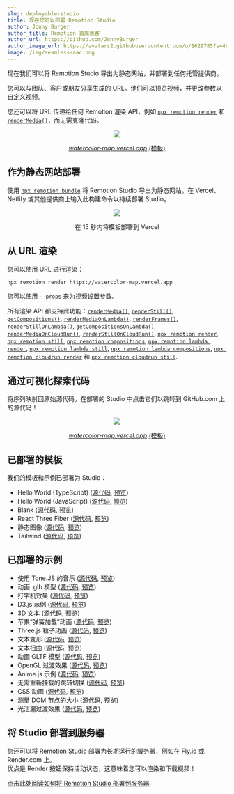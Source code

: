 ```yaml
---
slug: deployable-studio
title: 现在您可以部署 Remotion Studio
author: Jonny Burger
author_title: Remotion 首席黑客
author_url: https://github.com/JonnyBurger
author_image_url: https://avatars2.githubusercontent.com/u/1629785?s=460&u=12eb94da6070d00fc924761ce06e3a428d01b7e9&v=4
image: /img/seamless-aac.png
---
```


现在我们可以将 Remotion Studio 导出为静态网站，并部署到任何托管提供商。

您可以与团队、客户或朋友分享生成的 URL。他们可以预览视频，并更改参数以自定义视频。

您还可以将 URL 传递给任何 Remotion 渲染 API，例如 [`npx remotion render`](/docs/cli/render) 和 [`renderMedia()`](/docs/renderer/render-media)，而无需克隆代码。

<p align="center">
  <img src="/img/deployed-studio.png"/>
  <p align="center" style={{fontSize: '0.8em'}}><a href="https://watercolor-map.vercel.app"><em>watercolor-map.vercel.app</em></a> <a href="https://www.remotion.pro/watercolor-map">(模板)</a></p>
</p>

## 作为静态网站部署

使用 [`npx remotion bundle`](/docs/cli/bundle) 将 Remotion Studio 导出为静态网站。在 Vercel、Netlify 或其他提供商上输入此构建命令以持续部署 Studio。

<p align="center">
  <img src="/img/deploy-logs.png" />
  <p align="center" style={{fontSize: '0.8em', marginTop: -30}}>在 15 秒内将模板部署到 Vercel</p>
</p>

## 从 URL 渲染

您可以使用 URL 进行渲染：

```bash
npx remotion render https://watercolor-map.vercel.app
```

您可以使用 [`--props`](/docs/cli/render#--props) 来为视频设置参数。

所有渲染 API 都支持此功能：[`renderMedia()`](/docs/renderer/render-media), [`renderStill()`](/docs/renderer/render-still), [`getCompositions()`](/docs/renderer/get-compositions), [`renderMediaOnLambda()`](/docs/lambda/rendermediaonlambda), [`renderFrames()`](/docs/renderer/render-frames), [`renderStillOnLambda()`](/docs/lambda/renderstillonlambda), [`getCompositionsOnLambda()`](/docs/lambda/getcompositionsonlambda), [`renderMediaOnCloudRun()`](/docs/cloudrun/rendermediaoncloudrun), [`renderStillOnCloudRun()`](/docs/cloudrun/renderstilloncloudrun), [`npx remotion render`](/docs/cli/render), [`npx remotion still`](/docs/cli/still), [`npx remotion compositions`](/docs/cli/compositions), [`npx remotion lambda render`](/docs/lambda/cli/render), [`npx remotion lambda still`](/docs/lambda/cli/still), [`npx remotion lambda compositions`](/docs/lambda/cli/compositions), [`npx remotion cloudrun render`](/docs/cloudrun/cli/render) 和 [`npx remotion cloudrun still`](/docs/cloudrun/cli/still). 


## 通过可视化探索代码

将序列映射回原始源代码。在部署的 Studio 中点击它们以跳转到 GitHub.com 上的源代码！

<p align="center">
  <img src="/img/click-stack.png" />
  <p align="center" style={{fontSize: '0.8em', marginTop: -30}}><a href="https://watercolor-map.vercel.app"><em>watercolor-map.vercel.app</em></a> <a href="https://www.remotion.pro/watercolor-map">(模板)</a></p>
</p>


## 已部署的模板

我们的模板和示例已部署为 Studio：

- Hello World (TypeScript) ([源代码](https://github.com/remotion-dev/template-helloworld), [预览](https://remotion-helloworld.vercel.app/))
- Hello World (JavaScript) ([源代码](https://github.com/remotion-dev/template-helloworld-javascript), [预览](https://template-helloworld-javascript.vercel.app/))
- Blank ([源代码](https://github.com/remotion-dev/template-empty), [预览](https://template-empty.vercel.app/))
- React Three Fiber ([源代码](https://github.com/remotion-dev/template-three), [预览](https://template-three-remotion.vercel.app/))
- 静态图像 ([源代码](https://github.com/remotion-dev/template-still), [预览](https://template-still.vercel.app/))
- Tailwind ([源代码](https://github.com/remotion-dev/template-tailwind), [预览](https://template-tailwind-remotion.vercel.app/))


## 已部署的示例

- 使用 Tone.JS 的音乐 ([源代码](https://github.com/remotion-dev/tone-js-example), [预览](https://tone-js-example.vercel.app/))
- 动画 .glb 模型 ([源代码](https://github.com/remotion-dev/glb-example), [预览](https://glb-example.vercel.app/))
- 打字机效果 ([源代码](https://github.com/remotion-dev/typewriter), [预览](https://typewriter-remotion.vercel.app/))
- D3.js 示例 ([源代码](https://github.com/remotion-dev/d3-example), [预览](https://d3-example-remotion.vercel.app/))
- 3D 文本 ([源代码](https://github.com/remotion-dev/3d-text), [预览](https://3d-text-remotion.vercel.app/))
- 苹果“弹簧加载”动画 ([源代码](https://github.com/JonnyBurger/spring-loaded), [预览](https://spring-editor.vercel.app/))
- Three.js 粒子动画 ([源代码](https://github.com/JonnyBurger/three-particles), [预览](https://three-particles-remotion.vercel.app/))
- 文本变形 ([源代码](https://github.com/remotion-dev/morph-text), [预览](https://morph-text-remotion.vercel.app/))
- 文本扭曲 ([源代码](https://github.com/remotion-dev/text-warping), [预览](https://text-warping.vercel.app/))
- 动画 GLTF 模型 ([源代码](https://github.com/remotion-dev/remotion-three-gltf-example), [预览](https://remotion-three-gltf-example.vercel.app/))
- OpenGL 过渡效果 ([源代码](https://github.com/remotion-dev/remotion-gl-transitions), [预览](https://remotion-gl-transitions.vercel.app/))
- Anime.js 示例 ([源代码](https://github.com/remotion-dev/anime-example), [预览](https://anime-example-remotion.vercel.app/))
- 无需重新挂载的跳转切换 ([源代码](https://github.com/remotion-dev/video-with-jump-cuts), [预览](https://video-with-jump-cuts.vercel.app/))
- CSS 动画 ([源代码](https://github.com/remotion-dev/css-animation-play-state), [预览](https://css-animation-play-state.vercel.app/))
- 测量 DOM 节点的大小 ([源代码](https://github.com/remotion-dev/measure-item), [预览](https://measure-item.vercel.app/))
- 光泄漏过渡效果 ([源代码](https://github.com/remotion-dev/light-leak-example), [预览](https://light-leak-example.vercel.app/))


## 将 Studio 部署到服务器

您还可以将 Remotion Studio 部署为长期运行的服务器，例如在 Fly.io 或 Render.com 上。  
优点是 Render 按钮保持活动状态，这意味着您可以渲染和下载视频！

[点击此处阅读如何将 Remotion Studio 部署到服务器](/docs/studio/deploy-server).
